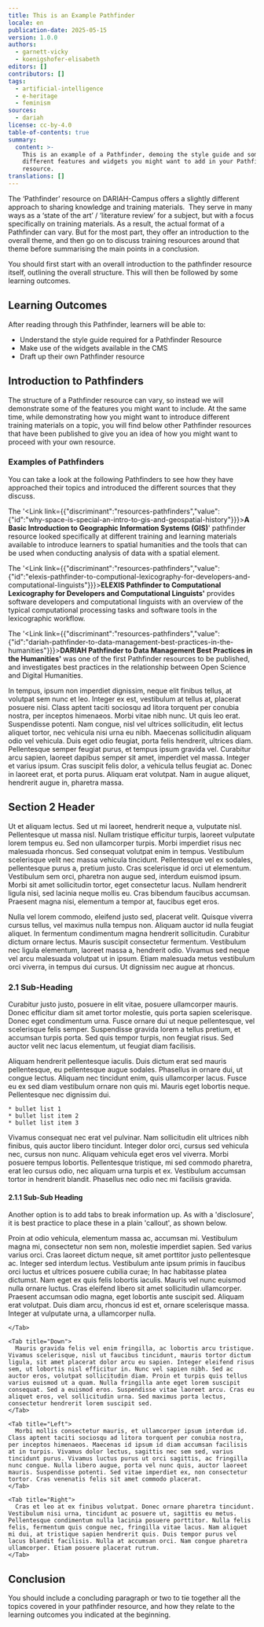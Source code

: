 ```yaml
---
title: This is an Example Pathfinder
locale: en
publication-date: 2025-05-15
version: 1.0.0
authors:
  - garnett-vicky
  - koenigshofer-elisabeth
editors: []
contributors: []
tags:
  - artificial-intelligence
  - e-heritage
  - feminism
sources:
  - dariah
license: cc-by-4.0
table-of-contents: true
summary:
  content: >-
    This is an example of a Pathfinder, demoing the style guide and some of the
    different features and widgets you might want to add in your Pathfinder
    resource.
translations: []
---
```

The ‘Pathfinder’ resource on DARIAH-Campus offers a slightly different approach to sharing knowledge and training materials.  They serve in many ways as a ‘state of the art’ / ‘literature review’ for a subject, but with a focus specifically on training materials.  As a result, the actual format of a Pathfinder can vary.  But for the most part, they offer an introduction to the overall theme, and then go on to discuss training resources around that theme before summarising the main points in a conclusion. &#x20;

You should first start with an overall introduction to the pathfinder resource itself, outlining the overall structure.  This will then be followed by some learning outcomes. &#x20;

## Learning Outcomes

After reading through this Pathfinder, learners will be able to:

* Understand the style guide required for a Pathfinder Resource
* Make use of the widgets available in the CMS
* Draft up their own Pathfinder resource

## Introduction to Pathfinders

The structure of a Pathfinder resource can vary, so instead we will demonstrate some of the features you might want to include.  At the same time, while demonstrating how you might want to introduce different training materials on a topic, you will find below other Pathfinder resources that have been published to give you an idea of how you might want to proceed with your own resource.

### Examples of Pathfinders

You can take a look at the following Pathfinders to see how they have approached their topics and introduced the different sources that they discuss.

The '<Link link={{"discriminant":"resources-pathfinders","value":{"id":"why-space-is-special-an-intro-to-gis-and-geospatial-history"}}}>**A Basic Introduction to Geographic Information Systems (GIS)**</Link>' pathfinder resource looked specifically at different training and learning materials available to introduce learners to spatial humanities and the tools that can be used when conducting analysis of data with a spatial element.

The '<Link link={{"discriminant":"resources-pathfinders","value":{"id":"elexis-pathfinder-to-computional-lexicography-for-developers-and-computational-linguists"}}}>**ELEXIS Pathfinder to Computational Lexicography for Developers and Computational Linguists**</Link>**'** provides software developers and computational linguists with an overview of the typical computational processing tasks and software tools in the lexicographic workflow.

The '<Link link={{"discriminant":"resources-pathfinders","value":{"id":"dariah-pathfinder-to-data-management-best-practices-in-the-humanities"}}}>**DARIAH Pathfinder to Data Management Best Practices in the Humanities**</Link>**'** was one of the first Pathfinder resources to be published, and investigates best practices in the relationship between Open Science and Digital Humanities.

In tempus, ipsum non imperdiet dignissim, neque elit finibus tellus, at volutpat sem nunc et leo. Integer ex est, vestibulum at tellus at, placerat posuere nisi. Class aptent taciti sociosqu ad litora torquent per conubia nostra, per inceptos himenaeos. Morbi vitae nibh nunc. Ut quis leo erat. Suspendisse potenti. Nam congue, nisl vel ultrices sollicitudin, elit lectus aliquet tortor, nec vehicula nisi urna eu nibh. Maecenas sollicitudin aliquam odio vel vehicula. Duis eget odio feugiat, porta felis hendrerit, ultrices diam. Pellentesque semper feugiat purus, et tempus ipsum gravida vel. Curabitur arcu sapien, laoreet dapibus semper sit amet, imperdiet vel massa. Integer et varius ipsum. Cras suscipit felis dolor, a vehicula tellus feugiat ac. Donec in laoreet erat, et porta purus. Aliquam erat volutpat. Nam in augue aliquet, hendrerit augue in, pharetra massa.

## Section 2 Header

Ut et aliquam lectus. Sed ut mi laoreet, hendrerit neque a, vulputate nisl. Pellentesque ut massa nisl. Nullam tristique efficitur turpis, laoreet vulputate lorem tempus eu. Sed non ullamcorper turpis. Morbi imperdiet risus nec malesuada rhoncus. Sed consequat volutpat enim in tempus. Vestibulum scelerisque velit nec massa vehicula tincidunt. Pellentesque vel ex sodales, pellentesque purus a, pretium justo. Cras scelerisque id orci ut elementum. Vestibulum sem orci, pharetra non augue sed, interdum euismod ipsum. Morbi sit amet sollicitudin tortor, eget consectetur lacus. Nullam hendrerit ligula nisi, sed lacinia neque mollis eu. Cras bibendum faucibus accumsan. Praesent magna nisi, elementum a tempor at, faucibus eget eros.

Nulla vel lorem commodo, eleifend justo sed, placerat velit. Quisque viverra cursus tellus, vel maximus nulla tempus non. Aliquam auctor id nulla feugiat aliquet. In fermentum condimentum magna hendrerit sollicitudin. Curabitur dictum ornare lectus. Mauris suscipit consectetur fermentum. Vestibulum nec ligula elementum, laoreet massa a, hendrerit odio. Vivamus sed neque vel arcu malesuada volutpat ut in ipsum. Etiam malesuada metus vestibulum orci viverra, in tempus dui cursus. Ut dignissim nec augue at rhoncus.

### 2.1 Sub-Heading

Curabitur justo justo, posuere in elit vitae, posuere ullamcorper mauris. Donec efficitur diam sit amet tortor molestie, quis porta sapien scelerisque. Donec eget condimentum urna. Fusce ornare dui ut neque pellentesque, vel scelerisque felis semper. Suspendisse gravida lorem a tellus pretium, et accumsan turpis porta. Sed quis tempor turpis, non feugiat risus. Sed auctor velit nec lacus elementum, ut feugiat diam facilisis.&#x20;

<Callout kind="none">
  <Disclosure title="This is an Example of a Disclosure">
    Aliquam hendrerit pellentesque iaculis. Duis dictum erat sed mauris pellentesque, eu pellentesque augue sodales. Phasellus in ornare dui, ut congue lectus. Aliquam nec tincidunt enim, quis ullamcorper lacus. Fusce eu ex sed diam vestibulum ornare non quis mi. Mauris eget lobortis neque. Pellentesque nec dignissim dui.

    * bullet list 1
    * bullet list item 2
    * bullet list item 3
  </Disclosure>
</Callout>

Vivamus consequat nec erat vel pulvinar. Nam sollicitudin elit ultrices nibh finibus, quis auctor libero tincidunt. Integer dolor orci, cursus sed vehicula nec, cursus non nunc. Aliquam vehicula eget eros vel viverra. Morbi posuere tempus lobortis. Pellentesque tristique, mi sed commodo pharetra, erat leo cursus odio, nec aliquam urna turpis et ex. Vestibulum accumsan tortor in hendrerit blandit. Phasellus nec odio nec mi facilisis gravida.



#### 2.1.1 Sub-Sub Heading

Another option is to add tabs to break information up.  As with a 'disclosure', it is best practice to place these in a plain 'callout', as shown below.

<Callout kind="none" title="Title for Tabs Goes Here">
  <Tabs>
    <Tab title="Up">
      Proin at odio vehicula, elementum massa ac, accumsan mi. Vestibulum magna mi, consectetur non sem non, molestie imperdiet sapien. Sed varius varius orci. Cras laoreet dictum neque, sit amet porttitor justo pellentesque ac. Integer sed interdum lectus. Vestibulum ante ipsum primis in faucibus orci luctus et ultrices posuere cubilia curae; In hac habitasse platea dictumst. Nam eget ex quis felis lobortis iaculis. Mauris vel nunc euismod nulla ornare luctus. Cras eleifend libero sit amet sollicitudin ullamcorper. Praesent accumsan odio magna, eget lobortis ante suscipit sed. Aliquam erat volutpat. Duis diam arcu, rhoncus id est et, ornare scelerisque massa. Integer at vulputate urna, a ullamcorper nulla.


    </Tab>

    <Tab title="Down">
      Mauris gravida felis vel enim fringilla, ac lobortis arcu tristique. Vivamus scelerisque, nisl ut faucibus tincidunt, mauris tortor dictum ligula, sit amet placerat dolor arcu eu sapien. Integer eleifend risus sem, ut lobortis nisl efficitur in. Nunc vel sapien nibh. Sed ac auctor eros, volutpat sollicitudin diam. Proin et turpis quis tellus varius euismod ut a quam. Nulla fringilla ante eget lorem suscipit consequat. Sed a euismod eros. Suspendisse vitae laoreet arcu. Cras eu aliquet eros, vel sollicitudin urna. Sed maximus porta lectus, consectetur hendrerit lorem suscipit sed.
    </Tab>

    <Tab title="Left">
      Morbi mollis consectetur mauris, et ullamcorper ipsum interdum id. Class aptent taciti sociosqu ad litora torquent per conubia nostra, per inceptos himenaeos. Maecenas id ipsum id diam accumsan facilisis at in turpis. Vivamus dolor lectus, sagittis nec sem sed, varius tincidunt purus. Vivamus luctus purus ut orci sagittis, ac fringilla nunc congue. Nulla libero augue, porta vel nunc quis, auctor laoreet mauris. Suspendisse potenti. Sed vitae imperdiet ex, non consectetur tortor. Cras venenatis felis sit amet commodo placerat.
    </Tab>

    <Tab title="Right">
      Cras et leo at ex finibus volutpat. Donec ornare pharetra tincidunt. Vestibulum nisi urna, tincidunt ac posuere ut, sagittis eu metus. Pellentesque condimentum nulla lacinia posuere porttitor. Nulla felis felis, fermentum quis congue nec, fringilla vitae lacus. Nam aliquet mi dui, at tristique sapien hendrerit quis. Duis tempor purus vel lacus blandit facilisis. Nulla at accumsan orci. Nam congue pharetra ullamcorper. Etiam posuere placerat rutrum.
    </Tab>
  </Tabs>
</Callout>

## Conclusion

You should include a concluding paragraph or two to tie together all the topics covered in your pathfinder resource, and how they relate to the learning outcomes you indicated at the beginning. &#x20;
